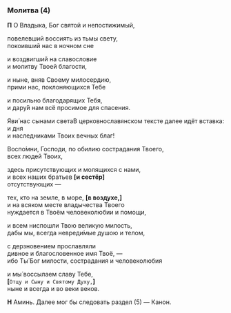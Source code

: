 
### Молитва (4)

**П** О Владыка, Бог святой и непостижимый,

повелевший воссиять из тьмы свету,  
покоивший нас в ночном сне

и воздвигший на славословие  
и молитву Твоей благости,

и ныне, вняв Своему милосердию,  
прими нас, поклоняющихся Тебе

и посильно благодарящих Тебя,  
и дару́й нам всё просимое для спасения.

Яви́ нас сынами света<Tooltip>В церковнославянском тексте далее идёт вставка: и дня</Tooltip>  
и наследниками Твоих вечных благ!

Воспо́мни, Господи, по обилию сострадания Твоего,  
всех людей Твоих,

здесь присутствующих и молящихся с нами,  
и всех наших братьев **[**и сестёр**]**  
отсутствующих —

тех, кто на земле, в море, **[**в воздухе,**]**  
и на всяком месте владычества Твоего  
нуждается в Твоём человеколюбии и помощи,

и всем ниспошли Твою великую милость,  
дабы мы, всегда невреди́мые душою и телом,

с дерзновением прославляли  
дивное и благословенное имя Твоё, —  
ибо Ты́ Бог милости, сострадания и человеколюбия

и мы́ воссылаем славу Тебе,  
**[**`Отцу и Сыну и Святому Духу,`**]**  
ныне и всегда и во веки веков.

**Н** Аминь. <Tooltip>Далее мог бы следовать раздел (5) — Канон.</Tooltip>
